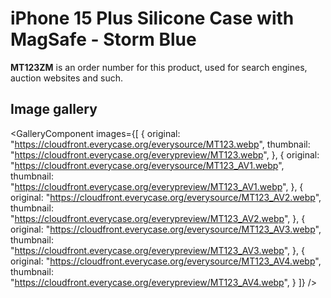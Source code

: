 
# iPhone 15 Plus Silicone Case with MagSafe - Storm Blue

<Callout type='info' emoji='👉🏻'>**MT123ZM** is an order number for this product, used for search engines, auction websites and such.</Callout>

## Image gallery

<GalleryComponent
    images={[
      {
        original: "https://cloudfront.everycase.org/everysource/MT123.webp",
        thumbnail: "https://cloudfront.everycase.org/everypreview/MT123.webp",
      },
      {
        original: "https://cloudfront.everycase.org/everysource/MT123_AV1.webp",
        thumbnail: "https://cloudfront.everycase.org/everypreview/MT123_AV1.webp",
      },
      {
        original: "https://cloudfront.everycase.org/everysource/MT123_AV2.webp",
        thumbnail: "https://cloudfront.everycase.org/everypreview/MT123_AV2.webp",
      },
      {
        original: "https://cloudfront.everycase.org/everysource/MT123_AV3.webp",
        thumbnail: "https://cloudfront.everycase.org/everypreview/MT123_AV3.webp",
      },
      {
        original: "https://cloudfront.everycase.org/everysource/MT123_AV4.webp",
        thumbnail: "https://cloudfront.everycase.org/everypreview/MT123_AV4.webp",
      }
    ]}
  />
